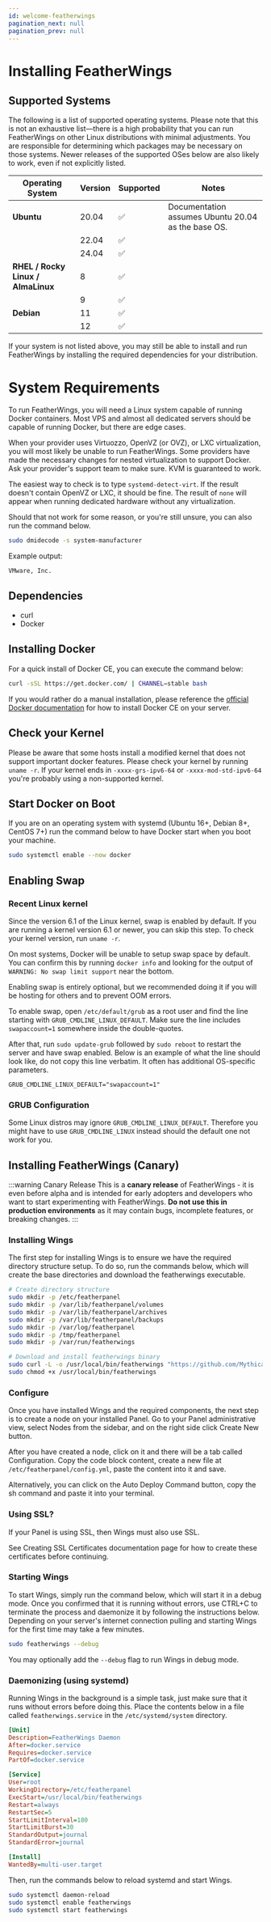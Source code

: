 ```yaml
---
id: welcome-featherwings
pagination_next: null
pagination_prev: null
---
```


# Installing FeatherWings

## Supported Systems

The following is a list of supported operating systems. Please note that this is not an exhaustive list—there is a high probability that you can run FeatherWings on other Linux distributions with minimal adjustments. You are responsible for determining which packages may be necessary on those systems. Newer releases of the supported OSes below are also likely to work, even if not explicitly listed.

| Operating System                | Version  | Supported | Notes                                                         |
|---------------------------------|----------|-----------|---------------------------------------------------------------|
| **Ubuntu**                      | 20.04    | ✅        | Documentation assumes Ubuntu 20.04 as the base OS.            |
|                                 | 22.04    | ✅        |                                                               |
|                                 | 24.04    | ✅        |                                                               |
| **RHEL / Rocky Linux / AlmaLinux** | 8        | ✅        |                                                               |
|                                 | 9        | ✅        |                                                               |
| **Debian**                      | 11       | ✅        |                                                               |
|                                 | 12       | ✅        |                                                               |

If your system is not listed above, you may still be able to install and run FeatherWings by installing the required dependencies for your distribution.


# System Requirements

To run FeatherWings, you will need a Linux system capable of running Docker containers. Most VPS and almost all dedicated servers should be capable of running Docker, but there are edge cases.

When your provider uses Virtuozzo, OpenVZ (or OVZ), or LXC virtualization, you will most likely be unable to run FeatherWings. Some providers have made the necessary changes for nested virtualization to support Docker. Ask your provider's support team to make sure. KVM is guaranteed to work.

The easiest way to check is to type `systemd-detect-virt`. If the result doesn't contain OpenVZ or LXC, it should be fine. The result of `none` will appear when running dedicated hardware without any virtualization.

Should that not work for some reason, or you're still unsure, you can also run the command below.

```bash
sudo dmidecode -s system-manufacturer
```

Example output:
```
VMware, Inc.
```

## Dependencies

- curl
- Docker

## Installing Docker

For a quick install of Docker CE, you can execute the command below:

```bash
curl -sSL https://get.docker.com/ | CHANNEL=stable bash
```

If you would rather do a manual installation, please reference the [official Docker documentation](https://docs.docker.com/engine/install/) for how to install Docker CE on your server.

## Check your Kernel

Please be aware that some hosts install a modified kernel that does not support important docker features. Please check your kernel by running `uname -r`. If your kernel ends in `-xxxx-grs-ipv6-64` or `-xxxx-mod-std-ipv6-64` you're probably using a non-supported kernel.

## Start Docker on Boot

If you are on an operating system with systemd (Ubuntu 16+, Debian 8+, CentOS 7+) run the command below to have Docker start when you boot your machine.

```bash
sudo systemctl enable --now docker
```

## Enabling Swap

### Recent Linux kernel

Since the version 6.1 of the Linux kernel, swap is enabled by default. If you are running a kernel version 6.1 or newer, you can skip this step. To check your kernel version, run `uname -r`.

On most systems, Docker will be unable to setup swap space by default. You can confirm this by running `docker info` and looking for the output of `WARNING: No swap limit support` near the bottom.

Enabling swap is entirely optional, but we recommended doing it if you will be hosting for others and to prevent OOM errors.

To enable swap, open `/etc/default/grub` as a root user and find the line starting with `GRUB_CMDLINE_LINUX_DEFAULT`. Make sure the line includes `swapaccount=1` somewhere inside the double-quotes.

After that, run `sudo update-grub` followed by `sudo reboot` to restart the server and have swap enabled. Below is an example of what the line should look like, do not copy this line verbatim. It often has additional OS-specific parameters.

```
GRUB_CMDLINE_LINUX_DEFAULT="swapaccount=1"
```

### GRUB Configuration

Some Linux distros may ignore `GRUB_CMDLINE_LINUX_DEFAULT`. Therefore you might have to use `GRUB_CMDLINE_LINUX` instead should the default one not work for you.


## Installing FeatherWings (Canary)

:::warning Canary Release
This is a **canary release** of FeatherWings - it is even before alpha and is intended for early adopters and developers who want to start experimenting with FeatherWings. **Do not use this in production environments** as it may contain bugs, incomplete features, or breaking changes.
:::

### Installing Wings

The first step for installing Wings is to ensure we have the required directory structure setup. To do so, run the commands below, which will create the base directories and download the featherwings executable.

```bash
# Create directory structure
sudo mkdir -p /etc/featherpanel
sudo mkdir -p /var/lib/featherpanel/volumes
sudo mkdir -p /var/lib/featherpanel/archives
sudo mkdir -p /var/lib/featherpanel/backups
sudo mkdir -p /var/log/featherpanel
sudo mkdir -p /tmp/featherpanel
sudo mkdir -p /var/run/featherwings

# Download and install featherwings binary
sudo curl -L -o /usr/local/bin/featherwings "https://github.com/MythicalLTD/FeatherWings/releases/latest/download/wings_linux_$([[ "$(uname -m)" == "x86_64" ]] && echo "amd64" || echo "arm64")"
sudo chmod +x /usr/local/bin/featherwings
```

### Configure

Once you have installed Wings and the required components, the next step is to create a node on your installed Panel. Go to your Panel administrative view, select Nodes from the sidebar, and on the right side click Create New button.

After you have created a node, click on it and there will be a tab called Configuration. Copy the code block content, create a new file at `/etc/featherpanel/config.yml`, paste the content into it and save.

Alternatively, you can click on the Auto Deploy Command button, copy the sh command and paste it into your terminal.

### Using SSL?

If your Panel is using SSL, then Wings must also use SSL.

See Creating SSL Certificates documentation page for how to create these certificates before continuing.

### Starting Wings

To start Wings, simply run the command below, which will start it in a debug mode. Once you confirmed that it is running without errors, use CTRL+C to terminate the process and daemonize it by following the instructions below. Depending on your server's internet connection pulling and starting Wings for the first time may take a few minutes.

```bash
sudo featherwings --debug
```

You may optionally add the `--debug` flag to run Wings in debug mode.

### Daemonizing (using systemd)

Running Wings in the background is a simple task, just make sure that it runs without errors before doing this. Place the contents below in a file called `featherwings.service` in the `/etc/systemd/system` directory.

```ini
[Unit]
Description=FeatherWings Daemon
After=docker.service
Requires=docker.service
PartOf=docker.service

[Service]
User=root
WorkingDirectory=/etc/featherpanel
ExecStart=/usr/local/bin/featherwings
Restart=always
RestartSec=5
StartLimitInterval=180
StartLimitBurst=30
StandardOutput=journal
StandardError=journal

[Install]
WantedBy=multi-user.target
```

Then, run the commands below to reload systemd and start Wings.

```bash
sudo systemctl daemon-reload
sudo systemctl enable featherwings
sudo systemctl start featherwings
```

